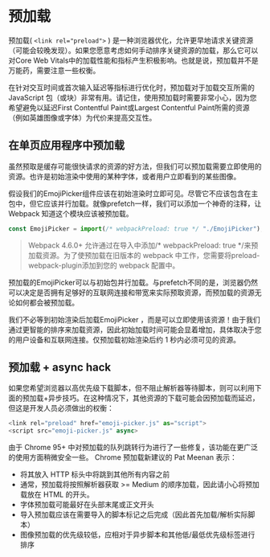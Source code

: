 
# 预加载

预加载( `<link rel="preload">` ) 是一种浏览器优化，允许更早地请求关键资源（可能会较晚发现）。如果您愿意考虑如何手动排序关键资源的加载，那么它可以对Core Web Vitals中的加载性能和指标产生积极影响。也就是说，预加载并不是万能药，需要注意一些权衡。

在针对交互时间或首次输入延迟等指标进行优化时，预加载对于加载交互所需的 JavaScript 包（或块）非常有用。请记住，使用预加载时需要非常小心，因为您希望避免以延迟First Contentful Paint或Largest Contentful Paint所需的资源（例如英雄图像或字体）为代价来提高交互性。

## 在单页应用程序中预加载

虽然预取是缓存可能很快请求的资源的好方法，但我们可以预加载需要立即使用的资源。也许是初始渲染中使用的某种字体，或者用户立即看到的某些图像。

假设我们的EmojiPicker组件应该在初始渲染时立即可见。尽管它不应该包含在主包中，但它应该并行加载。就像prefetch一样，我们可以添加一个神奇的注释，让 Webpack 知道这个模块应该被预加载。

``` javascript
const EmojiPicker = import(/* webpackPreload: true */ "./EmojiPicker");
```

> Webpack 4.6.0+ 允许通过在导入中添加/* webpackPreload: true */来预加载资源。为了使预加载在旧版本的 webpack 中工作，您需要将preload-webpack-plugin添加到您的 webpack 配置中。

<Example1 />

预加载的EmojiPicker可以与初始包并行加载。与prefetch不同的是，浏览器仍然可以决定是否拥有足够好的互联网连接和带宽来实际预取资源，而预加载的资源无论如何都会被预加载。

<Example2 />

我们不必等到初始渲染后加载EmojiPicker ，而是可以立即使用该资源！由于我们通过更智能的排序来加载资源，因此初始加载时间可能会显着增加，具体取决于您的用户设备和互联网连接。仅预加载初始渲染后约 1 秒内必须可见的资源。

## 预加载 + async hack

如果您希望浏览器以高优先级下载脚本，但不阻止解析器等待脚本，则可以利用下面的预加载+异步技巧。在这种情况下，其他资源的下载可能会因预加载而延迟，但这是开发人员必须做出的权衡：

``` javascript
<link rel="preload" href="emoji-picker.js" as="script">
<script src="emoji-picker.js" async>
```

由于 Chrome 95+ 中对预加载的队列跳转行为进行了一些修复，该功能在更广泛的使用方面稍微安全一些。 Chrome 预加载新建议的 Pat Meenan 表示：

- 将其放入 HTTP 标头中将跳到其他所有内容之前
- 通常，预加载将按照解析器获取 >= Medium 的顺序加载，因此请小心将预加载放在 HTML 的开头。
- 字体预加载可能最好在头部末尾或正文开头
- 导入预加载应该在需要导入的脚本标记之后完成（因此首先加载/解析实际脚本）
- 图像预加载的优先级较低，应相对于异步脚本和其他低/最低优先级标签进行排序